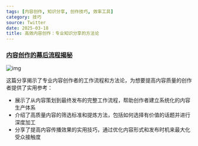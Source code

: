 ```yaml
---
tags: [内容创作, 知识分享, 创作技巧, 效率工具]
category: 技巧
source: Twitter
date: 2025-03-18
title: 高效内容创作：专业知识分享的方法论
---
```


### [内容创作的幕后流程揭秘](https://twitter-thread.com/t/1899837644764532986)

![img](https://img.mengpeng.tech/i/2025/03/20/67dba392a842f.webp)

这篇分享揭示了专业内容创作者的工作流程和方法论，为想要提高内容质量的创作者提供了实用参考：

- 展示了从内容策划到最终发布的完整工作流程，帮助创作者建立系统化的内容生产体系
- 介绍了高质量内容的筛选标准和提炼方法，包括如何选择有价值的话题并进行深度加工
- 分享了提高内容传播效果的实用技巧，通过优化内容形式和发布时机来最大化受众接触度 